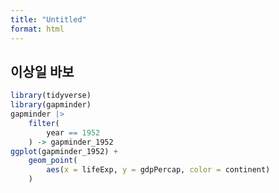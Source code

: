 ```yaml
---
title: "Untitled"
format: html
---
```


## 이상일 바보

```r
library(tidyverse)
library(gapminder)
gapminder |>
    filter(
        year == 1952
    ) -> gapminder_1952
ggplot(gapminder_1952) +
    geom_point(
        aes(x = lifeExp, y = gdpPercap, color = continent)
    )
```

```r

```
